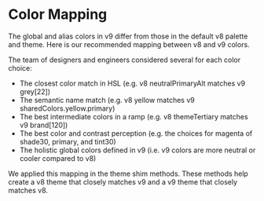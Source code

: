 
<Meta title="Concepts/Upgrading/from v8/Color Mapping" />

# Color Mapping

The global and alias colors in v9 differ from those in the default v8 palette and theme.
Here is our recommended mapping between v8 and v9 colors.

The team of designers and engineers considered several for each color choice:

- The closest color match in HSL (e.g. v8 neutralPrimaryAlt matches v9 grey[22])
- The semantic name match (e.g. v8 yellow matches v9 sharedColors.yellow.primary)
- The best intermediate colors in a ramp (e.g. v8 themeTertiary matches v9 brand[120])
- The best color and contrast perception (e.g. the choices for magenta of shade30, primary, and tint30)
- The holistic global colors defined in v9 (i.e. v9 colors are more neutral or cooler compared to v8)

We applied this mapping in the theme shim methods.
These methods help create a v8 theme that closely matches v9 and a v9 theme that closely matches v8.

<MonochromeColors />
<NamedColors />
<BrandColors />
<SemanticColors />
